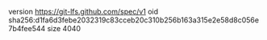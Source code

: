 version https://git-lfs.github.com/spec/v1
oid sha256:d1fa6d3febe2032319c83cceb20c310b256b163a315e2e58d8c056e7b4fee544
size 4040
